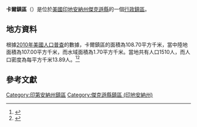 {{noteTA
|G1=USState
|G2=地名
|G3=Unit
}}
{{Infobox settlement
|official_name            = 卡爾鎮區
|native_name = Carr Township
|settlement_type          = [[行政鎮區|行政鎮區]]
|image_skyline            = 
|imagesize                = 
|image_map                = Map highlighting Carr Township, Jackson County, Indiana.svg
|mapsize                  = 250px
|pushpin_map  =USA Indiana
|pushpin_label = 卡爾鎮區
|pushpin_label_position   = top
|pushpin_map_caption      = 卡爾鎮區在印地安納州的位置
|subdivision_type         = [[世界政區索引|國家]]
|subdivision_type1        = [[美国州份|州份]]
|subdivision_type2        = [[印地安納州行政区划|縣]]
|subdivision_name         = [[美国|美国]]
|subdivision_name1        = [[印地安納州|印地安納州]]
|subdivision_name2        = [[傑克遜縣_(印地安納州)|傑克遜縣]]
|elevation_ft             = 761
|elevation_m              = 232
|timezone                 = [[北美东部時區|北美东部時區]]
|area_total_km2           = 108.70
|area_land_km2            = 107.00
|area_water_km2           = 1.70
|area_total_sq_mi         = 
|area_land_sq_mi          = 
|area_water_sq_mi         = 
|population_as_of         = [[2010年美國人口普查|2010]]
|population_footnotes     = 
|population_total         = 1510
|population_density_km2   = auto
|population_density_sq_mi = auto
|utc_offset               = -5
|coordinates              = {{coord|38|48|45|N|86|12|54|W|type:city_region:US-AL_source:GNS-enwiki|display=inline,title}}
| coor_pinpoint           = 
| coordinates_footnotes   = 
|timezone_DST             = EDT
|utc_offset_DST           = -4
|postal_code_type         = [[美國郵區編號|郵區編號]]
|postal_code              = 
|area_code                = {{link-en|电话区号812|Area code 812|812}}
|blank_name = [[地名信息系统|GNIS ID]]
|blank_info = 453159
}}
'''卡爾鎮區'''（{{lang-en|Carr Township}}）是位於[[美國|美國]][[印地安納州|印地安納州]][[傑克遜縣_(印地安納州)|傑克遜縣]]的一個[[行政鎮區|行政鎮區]]。

== 地方資料 ==
根據[[2010年美國人口普查|2010年美國人口普查]]的數據，卡爾鎮區的面積為108.70平方千米，當中陸地面積為107.00平方千米，而水域面積為1.70平方千米。當地共有人口1510人，而人口密度為每平方千米13.89人。<ref name="GR8">{{cite web|url=http://factfinder2.census.gov|publisher=[[美国人口调查局|美国人口调查局]]|accessdate=2011-05-14|title=American FactFinder|archive-date=2013-09-11|archive-url=https://web.archive.org/web/20130911234518/http://factfinder2.census.gov/|dead-url=no}}</ref><ref>{{cite web|url=https://www.citypopulation.de/en/usa/illinois/admin/|title=USA: Illinois (Counties and Townships) - City Population|accessdate=2020-07-23|archive-date=2020-04-22|archive-url=https://web.archive.org/web/20200422090607/https://www.citypopulation.de/en/usa/illinois/admin/|dead-url=no}}</ref>

== 參考文獻 ==
{{reflist}}

{{傑克遜縣 (印地安納州)}}

{{DEFAULTSORT:Carr Township}}
[[Category:印第安納州鎮區|Category:印第安納州鎮區]]
[[Category:傑克遜縣鎮區_(印地安納州)|Category:傑克遜縣鎮區 (印地安納州)]]

{{Indiana-geo-stub}}